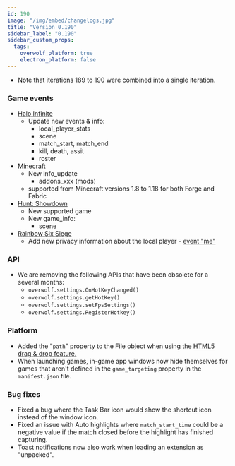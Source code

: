 ```yaml
---
id: 190
image: "/img/embed/changelogs.jpg"
title: "Version 0.190"
sidebar_label: "0.190"
sidebar_custom_props:
  tags:
    overwolf_platform: true
    electron_platform: false
---
```


* Note that iterations 189 to 190 were combined into a single iteration.

### Game events

* [Halo Infinite](/api/game-data/supported-games/halo-infinite)
  * Update new events & info:
    * local_player_stats
    * scene
    * match_start, match_end
    * kill, death, assit
    * roster
 * [Minecraft](/api/game-data/supported-games/minecraft)
   * New info_update
     * addons_xxx (mods)  
   * supported from Minecraft versions 1.8 to 1.18 for both Forge and Fabric 
* [Hunt: Showdown](/api/game-data/deprecated)
  * New supported game
  * New game_info:
    * scene
* [Rainbow Six Siege](/api/game-data/supported-games/rainbow-six-siege)
  * Add new privacy information about the local player - [event "me"](/api/game-data/supported-games/rainbow-six-siege#me)

### API

 * We are removing the following APIs that have been obsolete for a several  months:
   * `overwolf.settings.OnHotKeyChanged()`
   * `overwolf.settings.getHotKey()`
   * `overwolf.settings.setFpsSettings()`
   * `overwolf.settings.RegisterHotkey()`

### Platform

 * Added the "`path`" property to the File object when using the [HTML5 drag & drop feature.](https://developer.mozilla.org/en-US/docs/Web/DataTransfer/files)
 * When launching games, in-game app windows now hide themselves for games that aren't defined in the `game_targeting` property in the `manifest.json` file.

### Bug fixes

* Fixed a bug where the Task Bar icon would show the shortcut icon instead of the window icon.
* Fixed an issue with Auto highlights where `match_start_time` could be a negative value if the match closed before the highlight has finished capturing.
* Toast notifications now also work when loading an extension as "unpacked".

